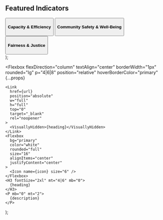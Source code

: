   <Section py="8|12" {...props}>
    <Container>
      <Div textAlign="center|left" flex="1">
        <H2 fontSize="4l|5l" m="0" textDecoration="underline">
          Featured Indicators
        </H2>
      </Div>
      <Grid col="1|2|3" mt="8|10|12" gap="4|6|8">
        <Button
          as="a"
          href="organizational-and-staff-capacity"
          backgroundColor="#199e77"
        >
          <H4 color="white"> Capacity & Efficiency </H4>
        </Button>
        <Button
          as="a"
          href="addressing-serious-crime"
          backgroundColor="#b24a3b"
        >
          <H4 color="white"> Community Safety & Well-Being</H4>
        </Button>
        <Button
          as="a"
          href="racial-ethnic-differences"
          backgroundColor="#003e73"
        >
          <H4 color="white"> Fairness & Justice</H4>
        </Button>
      </Grid>
    </Container>
  </Section>
);

  <Flexbox
    flexDirection="column"
    textAlign="center"
    borderWidth="1px"
    rounded="lg"
    p="4|6|8"
    position="relative"
    hoverBorderColor="primary"
    {...props}
  >
    <Link
      href={url}
      position="absolute"
      w="full"
      h="full"
      top="0"
      target="_blank"
      rel="noopener"
    >
      <VisuallyHidden>{heading}</VisuallyHidden>
    </Link>
    <Flexbox
      bg="primary"
      color="white"
      rounded="full"
      size="16"
      alignItems="center"
      justifyContent="center"
    >
      <Icon name={icon} size="6" />
    </Flexbox>
    <H3 fontSize="2xl" mt="4|6" mb="0">
      {heading}
    </H3>
    <P mb="0" mt="2">
      {description}
    </P>
  </Flexbox>
);
